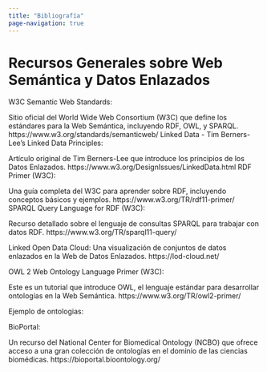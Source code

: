 ```yaml
---
title: "Bibliografía"
page-navigation: true
---
```


# Recursos Generales sobre Web Semántica y Datos Enlazados

W3C Semantic Web Standards:

Sitio oficial del World Wide Web Consortium (W3C) que define los estándares para la Web Semántica, incluyendo RDF, OWL, y SPARQL.
https://www.w3.org/standards/semanticweb/
Linked Data - Tim Berners-Lee’s Linked Data Principles:

Artículo original de Tim Berners-Lee que introduce los principios de los Datos Enlazados.
https://www.w3.org/DesignIssues/LinkedData.html
RDF Primer (W3C):

Una guía completa del W3C para aprender sobre RDF, incluyendo conceptos básicos y ejemplos.
https://www.w3.org/TR/rdf11-primer/
SPARQL Query Language for RDF (W3C):

Recurso detallado sobre el lenguaje de consultas SPARQL para trabajar con datos RDF.
https://www.w3.org/TR/sparql11-query/


Linked Open Data Cloud:
Una visualización de conjuntos de datos enlazados en la Web de Datos Enlazados.
https://lod-cloud.net/


OWL 2 Web Ontology Language Primer (W3C):

Este es un tutorial que introduce OWL, el lenguaje estándar para desarrollar ontologías en la Web Semántica.
https://www.w3.org/TR/owl2-primer/


Ejemplo de ontologias:

BioPortal:

Un recurso del National Center for Biomedical Ontology (NCBO) que ofrece acceso a una gran colección de ontologías en el dominio de las ciencias biomédicas.
https://bioportal.bioontology.org/